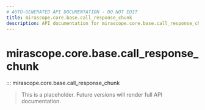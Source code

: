 ```yaml
---
# AUTO-GENERATED API DOCUMENTATION - DO NOT EDIT
title: mirascope.core.base.call_response_chunk
description: API documentation for mirascope.core.base.call_response_chunk
---
```


# mirascope.core.base.call_response_chunk

::: mirascope.core.base.call_response_chunk

> This is a placeholder. Future versions will render full API documentation.
